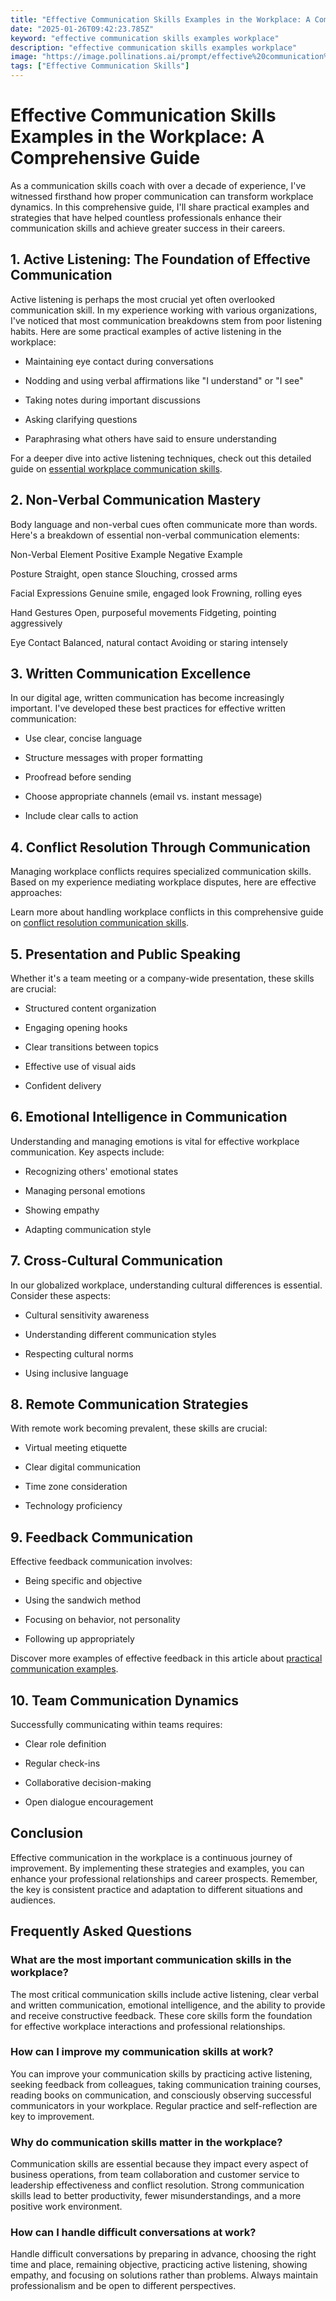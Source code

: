 ```yaml
---
title: "Effective Communication Skills Examples in the Workplace: A Comprehensive Guide"
date: "2025-01-26T09:42:23.785Z"
keyword: "effective communication skills examples workplace"
description: "effective communication skills examples workplace"
image: "https://image.pollinations.ai/prompt/effective%20communication%20skills%20examples%20workplace%2C%20realistic%20photo%2C%20high%20quality%2C%204k?width=1024&height=1024&nologo=true"
tags: ["Effective Communication Skills"]
---
```


# Effective Communication Skills Examples in the Workplace: A Comprehensive Guide


As a communication skills coach with over a decade of experience, I've witnessed firsthand how proper communication can transform workplace dynamics. In this comprehensive guide, I'll share practical examples and strategies that have helped countless professionals enhance their communication skills and achieve greater success in their careers.



## 1. Active Listening: The Foundation of Effective Communication


Active listening is perhaps the most crucial yet often overlooked communication skill. In my experience working with various organizations, I've noticed that most communication breakdowns stem from poor listening habits. Here are some practical examples of active listening in the workplace:




- Maintaining eye contact during conversations

- Nodding and using verbal affirmations like "I understand" or "I see"

- Taking notes during important discussions

- Asking clarifying questions

- Paraphrasing what others have said to ensure understanding



For a deeper dive into active listening techniques, check out this detailed guide on [essential workplace communication skills](https://productivityprospect.com/blog/communication-skills-in-workplace/).



## 2. Non-Verbal Communication Mastery


Body language and non-verbal cues often communicate more than words. Here's a breakdown of essential non-verbal communication elements:





Non-Verbal Element
Positive Example
Negative Example


Posture
Straight, open stance
Slouching, crossed arms


Facial Expressions
Genuine smile, engaged look
Frowning, rolling eyes


Hand Gestures
Open, purposeful movements
Fidgeting, pointing aggressively


Eye Contact
Balanced, natural contact
Avoiding or staring intensely





## 3. Written Communication Excellence


In our digital age, written communication has become increasingly important. I've developed these best practices for effective written communication:




- Use clear, concise language

- Structure messages with proper formatting

- Proofread before sending

- Choose appropriate channels (email vs. instant message)

- Include clear calls to action



## 4. Conflict Resolution Through Communication


Managing workplace conflicts requires specialized communication skills. Based on my experience mediating workplace disputes, here are effective approaches:



Learn more about handling workplace conflicts in this comprehensive guide on [conflict resolution communication skills](https://productivityprospect.com/blog/conflict-resolution-communication-skills/).



## 5. Presentation and Public Speaking


Whether it's a team meeting or a company-wide presentation, these skills are crucial:




- Structured content organization

- Engaging opening hooks

- Clear transitions between topics

- Effective use of visual aids

- Confident delivery



## 6. Emotional Intelligence in Communication


Understanding and managing emotions is vital for effective workplace communication. Key aspects include:




- Recognizing others' emotional states

- Managing personal emotions

- Showing empathy

- Adapting communication style



## 7. Cross-Cultural Communication


In our globalized workplace, understanding cultural differences is essential. Consider these aspects:




- Cultural sensitivity awareness

- Understanding different communication styles

- Respecting cultural norms

- Using inclusive language



## 8. Remote Communication Strategies


With remote work becoming prevalent, these skills are crucial:




- Virtual meeting etiquette

- Clear digital communication

- Time zone consideration

- Technology proficiency



## 9. Feedback Communication


Effective feedback communication involves:




- Being specific and objective

- Using the sandwich method

- Focusing on behavior, not personality

- Following up appropriately



Discover more examples of effective feedback in this article about [practical communication examples](https://productivityprospect.com/blog/effective-communication-examples/).



## 10. Team Communication Dynamics


Successfully communicating within teams requires:




- Clear role definition

- Regular check-ins

- Collaborative decision-making

- Open dialogue encouragement



## Conclusion


Effective communication in the workplace is a continuous journey of improvement. By implementing these strategies and examples, you can enhance your professional relationships and career prospects. Remember, the key is consistent practice and adaptation to different situations and audiences.



## Frequently Asked Questions


### What are the most important communication skills in the workplace?

The most critical communication skills include active listening, clear verbal and written communication, emotional intelligence, and the ability to provide and receive constructive feedback. These core skills form the foundation for effective workplace interactions and professional relationships.



### How can I improve my communication skills at work?

You can improve your communication skills by practicing active listening, seeking feedback from colleagues, taking communication training courses, reading books on communication, and consciously observing successful communicators in your workplace. Regular practice and self-reflection are key to improvement.



### Why do communication skills matter in the workplace?

Communication skills are essential because they impact every aspect of business operations, from team collaboration and customer service to leadership effectiveness and conflict resolution. Strong communication skills lead to better productivity, fewer misunderstandings, and a more positive work environment.



### How can I handle difficult conversations at work?

Handle difficult conversations by preparing in advance, choosing the right time and place, remaining objective, practicing active listening, showing empathy, and focusing on solutions rather than problems. Always maintain professionalism and be open to different perspectives.

